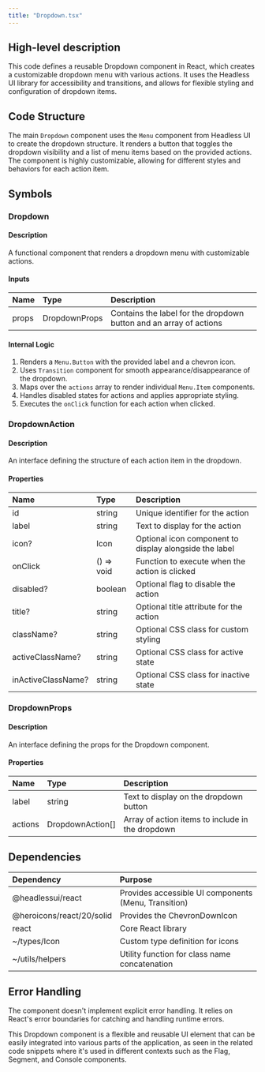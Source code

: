 ```yaml
---
title: "Dropdown.tsx"
---
```


## High-level description
This code defines a reusable Dropdown component in React, which creates a customizable dropdown menu with various actions. It uses the Headless UI library for accessibility and transitions, and allows for flexible styling and configuration of dropdown items.

## Code Structure
The main `Dropdown` component uses the `Menu` component from Headless UI to create the dropdown structure. It renders a button that toggles the dropdown visibility and a list of menu items based on the provided actions. The component is highly customizable, allowing for different styles and behaviors for each action item.

## Symbols

### Dropdown
#### Description
A functional component that renders a dropdown menu with customizable actions.

#### Inputs
| Name | Type | Description |
|:-----|:-----|:------------|
| props | DropdownProps | Contains the label for the dropdown button and an array of actions |

#### Internal Logic
1. Renders a `Menu.Button` with the provided label and a chevron icon.
2. Uses `Transition` component for smooth appearance/disappearance of the dropdown.
3. Maps over the `actions` array to render individual `Menu.Item` components.
4. Handles disabled states for actions and applies appropriate styling.
5. Executes the `onClick` function for each action when clicked.

### DropdownAction
#### Description
An interface defining the structure of each action item in the dropdown.

#### Properties
| Name | Type | Description |
|:-----|:-----|:------------|
| id | string | Unique identifier for the action |
| label | string | Text to display for the action |
| icon? | Icon | Optional icon component to display alongside the label |
| onClick | () =&gt; void | Function to execute when the action is clicked |
| disabled? | boolean | Optional flag to disable the action |
| title? | string | Optional title attribute for the action |
| className? | string | Optional CSS class for custom styling |
| activeClassName? | string | Optional CSS class for active state |
| inActiveClassName? | string | Optional CSS class for inactive state |

### DropdownProps
#### Description
An interface defining the props for the Dropdown component.

#### Properties
| Name | Type | Description |
|:-----|:-----|:------------|
| label | string | Text to display on the dropdown button |
| actions | DropdownAction[] | Array of action items to include in the dropdown |

## Dependencies
| Dependency | Purpose |
|:-----------|:--------|
| @headlessui/react | Provides accessible UI components (Menu, Transition) |
| @heroicons/react/20/solid | Provides the ChevronDownIcon |
| react | Core React library |
| ~/types/Icon | Custom type definition for icons |
| ~/utils/helpers | Utility function for class name concatenation |

## Error Handling
The component doesn't implement explicit error handling. It relies on React's error boundaries for catching and handling runtime errors.

This Dropdown component is a flexible and reusable UI element that can be easily integrated into various parts of the application, as seen in the related code snippets where it's used in different contexts such as the Flag, Segment, and Console components.